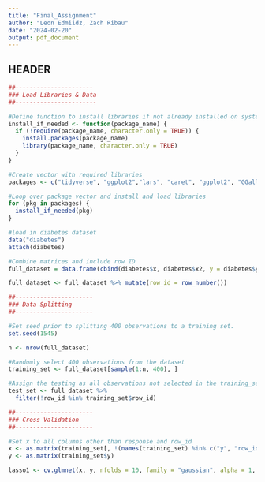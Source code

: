 ```yaml
---
title: "Final_Assignment"
author: "Leon Edmiidz, Zach Ribau"
date: "2024-02-20"
output: pdf_document
---
```


## HEADER

```r

##----------------------
### Load Libraries & Data
##-----------------------

#Define function to install libraries if not already installed on system
install_if_needed <- function(package_name) {
  if (!require(package_name, character.only = TRUE)) {
    install.packages(package_name)
    library(package_name, character.only = TRUE)
  }
}

#Create vector with required libraries
packages <- c("tidyverse", "ggplot2","lars", "caret", "ggplot2", "GGally")

#Loop over package vector and install and load libraries
for (pkg in packages) {
  install_if_needed(pkg)
}

#load in diabetes dataset
data("diabetes")
attach(diabetes)

#Combine matrices and include row ID
full_dataset = data.frame(cbind(diabetes$x, diabetes$x2, y = diabetes$y))

full_dataset <- full_dataset %>% mutate(row_id = row_number())

##----------------------
### Data Splitting
##----------------------

#Set seed prior to splitting 400 observations to a training set.
set.seed(1545)

n <- nrow(full_dataset)

#Randomly select 400 observations from the dataset
training_set <- full_dataset[sample(1:n, 400), ]

#Assign the testing as all observations not selected in the training_set
test_set <- full_dataset %>% 
  filter(!row_id %in% training_set$row_id)


```

```r

##----------------------
### Cross Validation
##----------------------

#Set x to all columns other than response and row_id
x <- as.matrix(training_set[, !(names(training_set) %in% c("y", "row_id"))])
y <- as.matrix(training_set$y)

lasso1 <- cv.glmnet(x, y, nfolds = 10, family = "gaussian", alpha = 1, type.measure = "mse")


```
